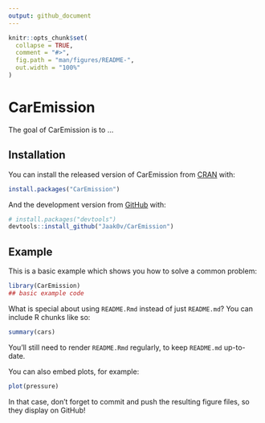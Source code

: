 ```yaml
---
output: github_document
---
```


<!-- README.md is generated from README.Rmd. Please edit that file -->

```r
knitr::opts_chunk$set(
  collapse = TRUE,
  comment = "#>",
  fig.path = "man/figures/README-",
  out.width = "100%"
)
```

# CarEmission

<!-- badges: start -->
<!-- badges: end -->

The goal of CarEmission is to ...

## Installation

You can install the released version of CarEmission from [CRAN](https://CRAN.R-project.org) with:

``` r
install.packages("CarEmission")
```

And the development version from [GitHub](https://github.com/) with:

``` r
# install.packages("devtools")
devtools::install_github("Jaak0v/CarEmission")
```
## Example

This is a basic example which shows you how to solve a common problem:

```r
library(CarEmission)
## basic example code
```

What is special about using `README.Rmd` instead of just `README.md`? You can include R chunks like so:

```r
summary(cars)
```

You'll still need to render `README.Rmd` regularly, to keep `README.md` up-to-date.

You can also embed plots, for example:

```r
plot(pressure)
```

In that case, don't forget to commit and push the resulting figure files, so they display on GitHub!
